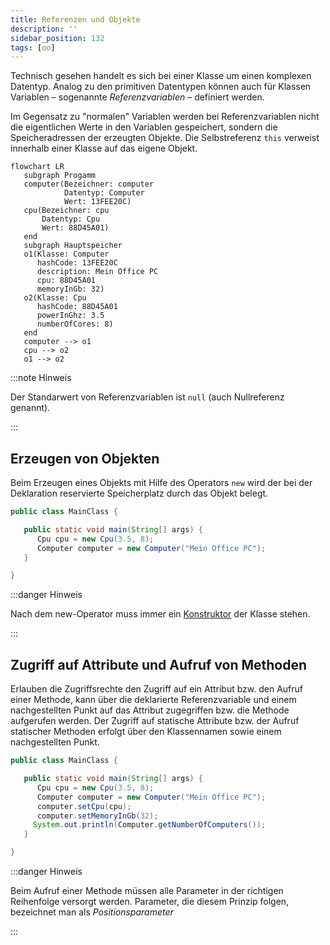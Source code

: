 ```yaml
---
title: Referenzen und Objekte
description: ''
sidebar_position: 132
tags: [oo]
---
```



Technisch gesehen handelt es sich bei einer Klasse um einen komplexen Datentyp.
Analog zu den primitiven Datentypen können auch für Klassen Variablen –
sogenannte _Referenzvariablen_ – definiert werden.

Im Gegensatz zu "normalen" Variablen werden bei Referenzvariablen nicht die
eigentlichen Werte in den Variablen gespeichert, sondern die Speicheradressen
der erzeugten Objekte. Die Selbstreferenz `this` verweist innerhalb einer Klasse
auf das eigene Objekt.

```mermaid
flowchart LR
   subgraph Progamm
   computer(Bezeichner: computer
            Datentyp: Computer
            Wert: 13FEE20C)
   cpu(Bezeichner: cpu
       Datentyp: Cpu
       Wert: 88D45A01)
   end
   subgraph Hauptspeicher
   o1(Klasse: Computer
      hashCode: 13FEE20C
      description: Mein Office PC
      cpu: 88D45A01
      memoryInGb: 32)
   o2(Klasse: Cpu
      hashCode: 88D45A01
      powerInGhz: 3.5
      numberOfCores: 8)
   end
   computer --> o1
   cpu --> o2
   o1 --> o2
```

:::note Hinweis

Der Standarwert von Referenzvariablen ist `null` (auch Nullreferenz genannt).

:::

## Erzeugen von Objekten

Beim Erzeugen eines Objekts mit Hilfe des Operators `new` wird der bei der
Deklaration reservierte Speicherplatz durch das Objekt belegt.

```java title="MainClass.java" showLineNumbers
public class MainClass {

   public static void main(String[] args) {
      Cpu cpu = new Cpu(3.5, 8);
      Computer computer = new Computer("Mein Office PC");
   }

}
```

:::danger Hinweis

Nach dem new-Operator muss immer ein
[Konstruktor](classes#definition-von-konstruktoren) der Klasse stehen.

:::

## Zugriff auf Attribute und Aufruf von Methoden

Erlauben die Zugriffsrechte den Zugriff auf ein Attribut bzw. den Aufruf einer
Methode, kann über die deklarierte Referenzvariable und einem nachgestellten
Punkt auf das Attribut zugegriffen bzw. die Methode aufgerufen werden. Der
Zugriff auf statische Attribute bzw. der Aufruf statischer Methoden erfolgt über
den Klassennamen sowie einem nachgestellten Punkt.

```java title="MainClass.java" showLineNumbers
public class MainClass {

   public static void main(String[] args) {
      Cpu cpu = new Cpu(3.5, 8);
      Computer computer = new Computer("Mein Office PC");
      computer.setCpu(cpu);
      computer.setMemoryInGb(32);
     System.out.println(Computer.getNumberOfComputers());
   }

}
```

:::danger Hinweis

Beim Aufruf einer Methode müssen alle Parameter in der richtigen Reihenfolge
versorgt werden. Parameter, die diesem Prinzip folgen, bezeichnet man als
_Positionsparameter_

:::
